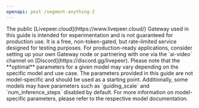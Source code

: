```yaml
---
openapi: post /segment-anything-2
---
```


<Info>
  The public [Livepeer.cloud](https://www.livepeer.cloud/) Gateway used in this
  guide is intended for experimentation and is not guaranteed for production
  use. It is a free, non-token-gated, but rate-limited service designed for
  testing purposes. For production-ready applications, consider setting up your
  own Gateway node or partnering with one via the `ai-video` channel on
  [Discord](https://discord.gg/livepeer).
</Info>

<Note>
  Please note that the **optimal** parameters for a given model may vary
  depending on the specific model and use case. The parameters provided in this
  guide are not model-specific and should be used as a starting point.
  Additionally, some models may have parameters such as `guiding_scale` and
  `num_inference_steps` disabled by default. For more information on
  model-specific parameters, please refer to the respective model documentation.
</Note>